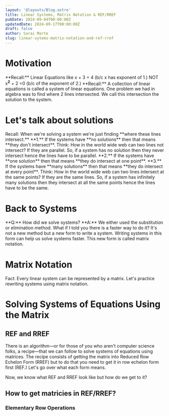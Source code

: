 ```yaml
---
layout: '@layouts/Blog.astro'
title: Linear Systems, Matrix Notation & REF/RREF
pubDate: 2024-09-04T00:00:00Z 
updatedDate: 2024-09-17T00:00:00Z 
draft: false
author: Sarai Marte
slug: linear-sytems-matrix-notation-and-ref-rref
---
```



# Motivation

<F>
**Recall:** Linear Equations like x + 3 = 4 (b/c x has exponent of 1.)
</F>

<F>
NOT x<sup><b>2</b></sup> + 2 =0 (b/c of the exponent of 2.)
</F>

<F>
**Recall:** A collection of linear equations is called a system of linear equations. 
</F>

<F>
One problem we had in algebra was to find where 2 lines intersected.
</F>

<F>
We call this intersection the solution to the system.
</F>

# Let's talk about solutions

<F>
Recall: When we're solving a system we're just finding **where these lines intersect.** 
</F>

<F>
**1.** If the systems have **no solutions** then that means **they don't intersect**. 
</F>

<F>
Think: How in the world wide web can two lines not intersect? 
</F>

<F> 
If they are parallel. 
</F>

<F>
So, if a system has no solution then they never intersect hence the lines have to be parallel.
</F>

<F>
**2.** If the systems have **one solution** then that means **they do intersect at one point**.
</F>

<F>
**3.** If the systems have **many solutions** then that means **they do intersect at every point**.
</F>

<F>
Think: How in the world wide web can two lines intersect at the same points?
</F>

<F> 
If they are the same lines. 
</F>

<F>
So, if a system has infinitely many solutions then they intersect at all the same points hence the lines have to be the same.
</F>

# Back to Systems

<F>
**Q:** How did we solve systems?
</F>

<F>
**A:** We either used the substitution or elimination method.
</F>

<F>
What if I told you there is a faster way to do it?
</F>

<F>
It's not a new method but a new form to write a system.
</F>

<F>
Writing systems in this form can help us solve systems faster.
</F>

<F>
This new form is called matrix notation.
</F>

# Matrix Notation  

<F>
Fact: Every linear system can be represented by a matrix.
</F>

<F>
Let's practice rewriting systems using matrix notation. 
</F>

# Solving Systems of Equations Using the Matrix 

## REF and RREF
<F>
There is an algorithm—or for those of you who aren't computer science folks, a recipe—that we can follow to solve systems of equations using matrices.
</F>

<F>
The recipe consists of getting the matrix into Reduced Row Echelon Form (RREF) but to do that you need to get it in row echelon form first (REF.) 
</F>

<F>
Let's go over what each form means.
</F>

Now, we know what REF and RREF look like but how do we get to it?

## How to get matricies in REF/RREF?

### Elementary Row Operations

